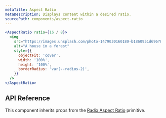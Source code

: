 ```yaml
---
metaTitle: Aspect Ratio
metaDescription: Displays content within a desired ratio.
sourcePath: components/aspect-ratio
---
```


```jsx live=true
<AspectRatio ratio={16 / 8}>
  <img
    src="https://images.unsplash.com/photo-1479030160180-b1860951d696?&auto=format&fit=crop&w=1200&q=80"
    alt="A house in a forest"
    style={{
      objectFit: 'cover',
      width: '100%',
      height: '100%',
      borderRadius: 'var(--radius-2)',
    }}
  />
</AspectRatio>
```

## API Reference

This component inherits props from the [Radix Aspect Ratio](/primitives/docs/components/aspect-ratio) primitive.
